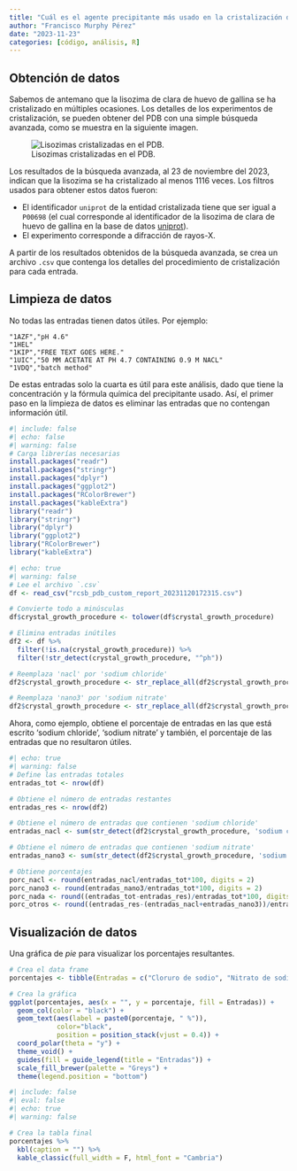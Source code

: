 ```yaml
---
title: "Cuál es el agente precipitante más usado en la cristalización de la lisozima?"
author: "Francisco Murphy Pérez"
date: "2023-11-23"
categories: [código, análisis, R]
---
```


## Obtención de datos

Sabemos de antemano que la lisozima de clara de huevo de gallina se ha cristalizado en múltiples ocasiones. Los detalles de los experimentos de cristalización, se pueden obtener del PDB con una simple búsqueda avanzada, como se muestra en la siguiente imagen.

![Lisozimas cristalizadas en el PDB.](busqueda_avanzada_mod.png)

Los resultados de la búsqueda avanzada, al 23 de noviembre del 2023, indican que la lisozima se ha cristalizado al menos 1116 veces. Los filtros usados para obtener estos datos fueron:

-   El identificador `uniprot` de la entidad cristalizada tiene que ser igual a `P00698` (el cual corresponde al identificador de la lisozima de clara de huevo de gallina en la base de datos [uniprot](https://www.uniprot.org/)).
-   El experimento corresponde a difracción de rayos-X.

A partir de los resultados obtenidos de la búsqueda avanzada, se crea un archivo `.csv` que contenga los detalles del procedimiento de cristalización para cada entrada.

## Limpieza de datos

No todas las entradas tienen datos útiles. Por ejemplo:

``` {style="background-color: rgba(255, 255, 128, .5);"}
"1AZF","pH 4.6"
"1HEL"
"1KIP","FREE TEXT GOES HERE."
"1UIC","50 MM ACETATE AT PH 4.7 CONTAINING 0.9 M NACL"
"1VDQ","batch method"
```

De estas entradas solo la cuarta es útil para este análisis, dado que tiene la concentración y la fórmula química del precipitante usado. Así, el primer paso en la limpieza de datos es eliminar las entradas que no contengan información útil.

```r
#| include: false
#| echo: false
#| warning: false
# Carga librerías necesarias
install.packages("readr")
install.packages("stringr")
install.packages("dplyr")
install.packages("ggplot2")
install.packages("RColorBrewer")
install.packages("kableExtra")
library("readr")
library("stringr")
library("dplyr")
library("ggplot2")
library("RColorBrewer")
library("kableExtra")
```

```r
#| echo: true
#| warning: false
# Lee el archivo `.csv`
df <- read_csv("rcsb_pdb_custom_report_20231120172315.csv")

# Convierte todo a minúsculas
df$crystal_growth_procedure <- tolower(df$crystal_growth_procedure)

# Elimina entradas inútiles
df2 <- df %>% 
  filter(!is.na(crystal_growth_procedure)) %>%
  filter(!str_detect(crystal_growth_procedure, "^ph"))

# Reemplaza 'nacl' por 'sodium chloride' 
df2$crystal_growth_procedure <- str_replace_all(df2$crystal_growth_procedure, "nacl", "sodium chloride")

# Reemplaza 'nano3' por 'sodium nitrate' 
df2$crystal_growth_procedure <- str_replace_all(df2$crystal_growth_procedure, "nacl", "sodium chloride")
```

Ahora, como ejemplo, obtiene el porcentaje de entradas en las que está escrito 'sodium chloride', 'sodium nitrate' y también, el porcentaje de las entradas que no resultaron útiles.

```r
#| echo: true
#| warning: false
# Define las entradas totales
entradas_tot <- nrow(df)

# Obtiene el número de entradas restantes
entradas_res <- nrow(df2)

# Obtiene el número de entradas que contienen 'sodium chloride'
entradas_nacl <- sum(str_detect(df2$crystal_growth_procedure, 'sodium chloride'))

# Obtiene el número de entradas que contienen 'sodium nitrate'
entradas_nano3 <- sum(str_detect(df2$crystal_growth_procedure, 'sodium nitrate'))

# Obtiene porcentajes
porc_nacl <- round(entradas_nacl/entradas_tot*100, digits = 2)
porc_nano3 <- round(entradas_nano3/entradas_tot*100, digits = 2)
porc_nada <- round((entradas_tot-entradas_res)/entradas_tot*100, digits = 2)
porc_otros <- round((entradas_res-(entradas_nacl+entradas_nano3))/entradas_tot*100, digits = 2)
```

## Visualización de datos

Una gráfica de *pie* para visualizar los porcentajes resultantes.

```r
# Crea el data frame
porcentajes <- tibble(Entradas = c("Cloruro de sodio", "Nitrato de sodio", "No útiles", "Restantes" ), porcentaje = c(porc_nacl, porc_nano3, porc_nada, porc_otros))

# Crea la gráfica
ggplot(porcentajes, aes(x = "", y = porcentaje, fill = Entradas)) +
  geom_col(color = "black") +
  geom_text(aes(label = paste0(porcentaje, " %")),
            color="black",
            position = position_stack(vjust = 0.4)) +
  coord_polar(theta = "y") +
  theme_void() +
  guides(fill = guide_legend(title = "Entradas")) + 
  scale_fill_brewer(palette = "Greys") +
  theme(legend.position = "bottom")  
```

```r
#| include: false
#| eval: false
#| echo: true
#| warning: false

# Crea la tabla final
porcentajes %>%
  kbl(caption = "") %>%
  kable_classic(full_width = F, html_font = "Cambria")
```

